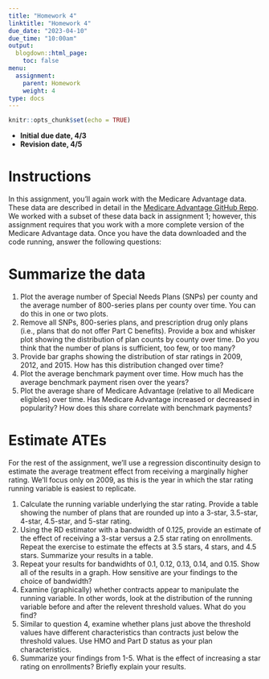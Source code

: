 ```yaml
---
title: "Homework 4"
linktitle: "Homework 4"
due_date: "2023-04-10"
due_time: "10:00am"
output:
  blogdown::html_page:
    toc: false
menu:
  assignment:
    parent: Homework
    weight: 4
type: docs
---
```


```r
knitr::opts_chunk$set(echo = TRUE)

```

- **Initial due date, 4/3**
- **Revision date, 4/5**


# Instructions
In this assignment, you'll again work with the Medicare Advantage data. These data are described in detail in the [Medicare Advantage GitHub Repo](https://github.com/imccart-class/ma). We worked with a subset of these data back in assignment 1; however, this assignment requires that you work with a more complete version of the Medicare Advantage data. Once you have the data downloaded and the code running, answer the following questions:

# Summarize the data
1. Plot the average number of Special Needs Plans (SNPs) per county and the average number of 800-series plans per county over time. You can do this in one or two plots.
2. Remove all SNPs, 800-series plans, and prescription drug only plans (i.e., plans that do not offer Part C benefits). Provide a box and whisker plot showing the distribution of plan counts by county over time. Do you think that the number of plans is sufficient, too few, or too many?
3. Provide bar graphs showing the distribution of star ratings in 2009, 2012, and 2015. How has this distribution changed over time?
4. Plot the average benchmark payment over time. How much has the average benchmark payment risen over the years?
5. Plot the average share of Medicare Advantage (relative to all Medicare eligibles) over time. Has Medicare Advantage increased or decreased in popularity? How does this share correlate with benchmark payments?

# Estimate ATEs
For the rest of the assignment, we'll use a regression discontinuity design to estimate the average treatment effect from receiving a marginally higher rating. We'll focus only on 2009, as this is the year in which the star rating running variable is easiest to replicate.

1. Calculate the running variable underlying the star rating. Provide a table showing the number of plans that are rounded up into a 3-star, 3.5-star, 4-star, 4.5-star, and 5-star rating.
2. Using the RD estimator with a bandwidth of 0.125, provide an estimate of the effect of receiving a 3-star versus a 2.5 star rating on enrollments. Repeat the exercise to estimate the effects at 3.5 stars, 4 stars, and 4.5 stars. Summarize your results in a table.
3. Repeat your results for bandwidhts of 0.1, 0.12, 0.13, 0.14, and 0.15. Show all of the results in a graph. How sensitive are your findings to the choice of bandwidth?
4. Examine (graphically) whether contracts appear to manipulate the running variable. In other words, look at the distribution of the running variable before and after the relevent threshold values. What do you find?
5. Similar to question 4, examine whether plans just above the threshold values have different characteristics than contracts just below the threshold values. Use HMO and Part D status as your plan characteristics.
6. Summarize your findings from 1-5. What is the effect of increasing a star rating on enrollments? Briefly explain your results.
